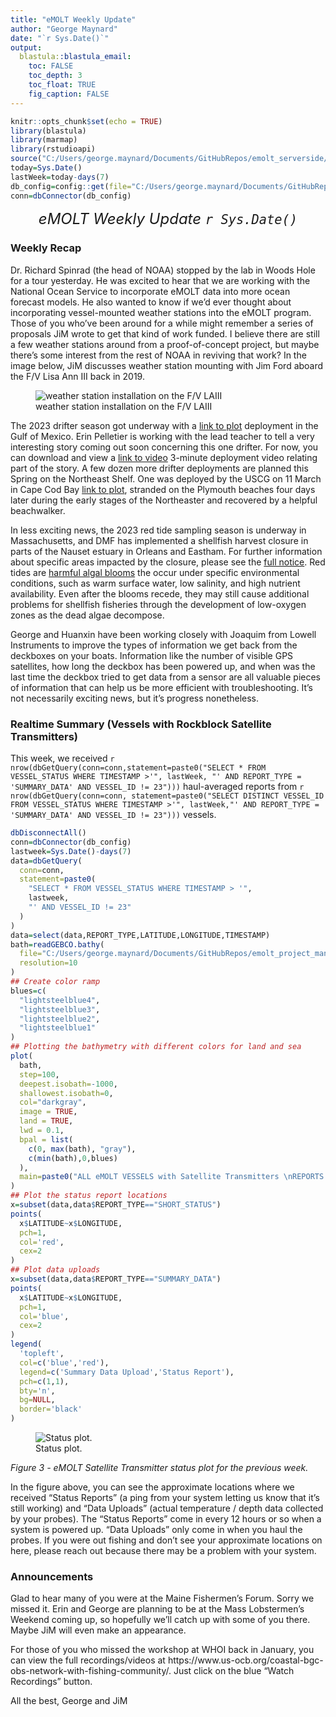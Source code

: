 ```yaml
---
title: "eMOLT Weekly Update"
author: "George Maynard"
date: "`r Sys.Date()`"  
output: 
  blastula::blastula_email:
    toc: FALSE
    toc_depth: 3
    toc_float: TRUE
    fig_caption: FALSE
---
```


```r
knitr::opts_chunk$set(echo = TRUE)
library(blastula)
library(marmap)
library(rstudioapi)
source("C:/Users/george.maynard/Documents/GitHubRepos/emolt_serverside/API/API_header.R")
today=Sys.Date()
lastWeek=today-days(7)
db_config=config::get(file="C:/Users/george.maynard/Documents/GitHubRepos/emolt_serverside/API/config.yml")$dev_intranet
conn=dbConnector(db_config)
```

<center> 

<font size="5"> *eMOLT Weekly Update `r Sys.Date()` * </font>

</center>

### Weekly Recap 

Dr. Richard Spinrad (the head of NOAA) stopped by the lab in Woods Hole for a tour yesterday. He was excited to hear that we are working with the National Ocean Service to incorporate eMOLT data into more ocean forecast models. He also wanted to know if we'd ever thought about incorporating vessel-mounted weather stations into the eMOLT program. Those of you who've been around for a while might remember a series of proposals JiM wrote to get that kind of work funded. I believe there are still a few weather stations around from a proof-of-concept project, but maybe there's some interest from the rest of NOAA in reviving that work? In the image below, JiM discusses weather station mounting with Jim Ford aboard the F/V Lisa Ann III back in 2019. 

![weather station installation on the F/V LAIII](laiii_weather.jpg)

The 2023 drifter season got underway with a [link to plot]('https://studentdrifters.org/tracks/drift_fpds_2023_1.html') deployment in the Gulf of Mexico.  Erin Pelletier is working with the lead teacher to tell a very interesting story coming out soon concerning this one drifter. For now, you can download and view a [link to video]('https://studentdrifters.org/tracks/drift_fpds_2023_1.mp4v') 3-minute deployment video relating part of the story. A few dozen more drifter deployments are planned this Spring on the Northeast Shelf.  One was deployed by the USCG on 11 March in Cape Cod Bay [link to plot]('https://studentdrifters.org/tracks/drift_fhs_2023_1.html'), stranded on the Plymouth beaches four days later during the early stages of the Northeaster and recovered by a helpful beachwalker.

In less exciting news, the 2023 red tide sampling season is underway in Massachusetts, and DMF has implemented a shellfish harvest closure in parts of the Nauset estuary in Orleans and Eastham. For further information about specific areas impacted by the closure, please see the [full notice](https://www.mass.gov/doc/3823-psp-red-tide-closure-notice-for-the-harvest-of-all-shellfish-in-nauset-system/download). Red tides are [harmful algal blooms](https://oceanservice.noaa.gov/facts/redtide.html) the occur under specific environmental conditions, such as warm surface water, low salinity, and high nutrient availability. Even after the blooms recede, they may still cause additional problems for shellfish fisheries through the development of low-oxygen zones as the dead algae decompose. 

George and Huanxin have been working closely with Joaquim from Lowell Instruments to improve the types of information we get back from the deckboxes on your boats. Information like the number of visible GPS satellites, how long the deckbox has been powered up, and when was the last time the deckbox tried to get data from a sensor are all valuable pieces of information that can help us be more efficient with troubleshooting. It's not necessarily exciting news, but it's progress nonetheless. 

### Realtime Summary (Vessels with Rockblock Satellite Transmitters)

This week, we received `r nrow(dbGetQuery(conn=conn,statement=paste0("SELECT * FROM VESSEL_STATUS WHERE TIMESTAMP >'", lastWeek, "' AND REPORT_TYPE = 'SUMMARY_DATA' AND VESSEL_ID != 23")))` haul-averaged reports from `r nrow(dbGetQuery(conn=conn, statement=paste0("SELECT DISTINCT VESSEL_ID FROM VESSEL_STATUS WHERE TIMESTAMP >'", lastWeek,"' AND REPORT_TYPE = 'SUMMARY_DATA' AND VESSEL_ID != 23")))` vessels. 

```r
dbDisconnectAll()
conn=dbConnector(db_config)
lastweek=Sys.Date()-days(7)
data=dbGetQuery(
  conn=conn,
  statement=paste0(
    "SELECT * FROM VESSEL_STATUS WHERE TIMESTAMP > '",
    lastweek,
    "' AND VESSEL_ID != 23"
  )
)
data=select(data,REPORT_TYPE,LATITUDE,LONGITUDE,TIMESTAMP)
bath=readGEBCO.bathy(
  file="C:/Users/george.maynard/Documents/GitHubRepos/emolt_project_management/UtilityScripts/GEBCO/gebco_2022_n47.0_s38.0_w-76.0_e-59.0.nc",
  resolution=10
)
## Create color ramp
blues=c(
  "lightsteelblue4", 
  "lightsteelblue3",
  "lightsteelblue2", 
  "lightsteelblue1"
)
## Plotting the bathymetry with different colors for land and sea
plot(
  bath,
  step=100,
  deepest.isobath=-1000,
  shallowest.isobath=0,
  col="darkgray",
  image = TRUE, 
  land = TRUE, 
  lwd = 0.1,
  bpal = list(
    c(0, max(bath), "gray"),
    c(min(bath),0,blues)
  ),
  main=paste0("ALL eMOLT VESSELS with Satellite Transmitters \nREPORTS FROM: ",lastweek," to ",Sys.Date())
)
## Plot the status report locations
x=subset(data,data$REPORT_TYPE=="SHORT_STATUS")
points(
  x$LATITUDE~x$LONGITUDE,
  pch=1,
  col='red',
  cex=2
)
## Plot data uploads
x=subset(data,data$REPORT_TYPE=="SUMMARY_DATA")
points(
  x$LATITUDE~x$LONGITUDE,
  pch=1,
  col='blue',
  cex=2
)
legend(
  'topleft',
  col=c('blue','red'),
  legend=c('Summary Data Upload','Status Report'),
  pch=c(1,1),
  bty='n',
  bg=NULL,
  border='black'
)
```

![Status plot.](`r knitr::fig_chunk('statusPlot', 'png')`)

*Figure 3 - eMOLT Satellite Transmitter status plot for the previous week.*

In the figure above, you can see the approximate locations where we received "Status Reports" (a ping from your system letting us know that it's still working) and "Data Uploads" (actual temperature / depth data collected by your probes). The "Status Reports" come in every 12 hours or so when a system is powered up. "Data Uploads" only come in when you haul the probes. If you were out fishing and don't see your approximate locations on here, please reach out because there may be a problem with your system.

### Announcements
Glad to hear many of you were at the Maine Fishermen's Forum. Sorry we missed it. Erin and George are planning to be at the Mass Lobstermen's Weekend coming up, so hopefully we'll catch up with some of you there. Maybe JiM will even make an appearance. 

For those of you who missed the workshop at WHOI back in January, you can view the full recordings/videos at https://www.us-ocb.org/coastal-bgc-obs-network-with-fishing-community/. Just click on the blue "Watch Recordings" button.

All the best,
George and JiM
